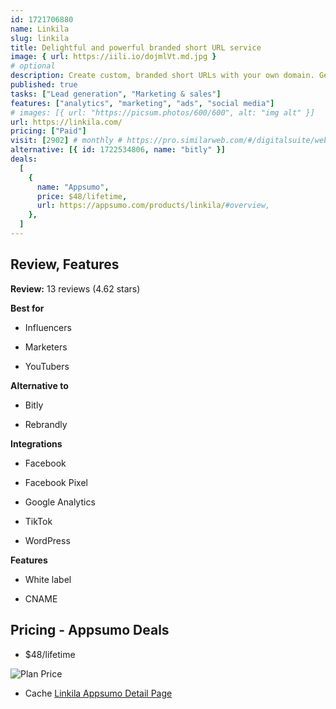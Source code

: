 ```yaml
---
id: 1721706880
name: Linkila
slug: linkila
title: Delightful and powerful branded short URL service
image: { url: https://iili.io/dojmlVt.md.jpg }
# optional
description: Create custom, branded short URLs with your own domain. Get insightful real-time analytics of your links so you can slice and dice your data to get the exact metrics you want
published: true
tasks: ["Lead generation", "Marketing & sales"]
features: ["analytics", "marketing", "ads", "social media"]
# images: [{ url: "https://picsum.photos/600/600", alt: "img alt" }]
url: https://linkila.com/
pricing: ["Paid"]
visit: [2902] # monthly # https://pro.similarweb.com/#/digitalsuite/websiteanalysis/home
alternative: [{ id: 1722534806, name: "bitly" }]
deals:
  [
    {
      name: "Appsumo",
      price: $48/lifetime,
      url: https://appsumo.com/products/linkila/#overview,
    },
  ]
---
```


## Review, Features

**Review:** 13 reviews (4.62 stars)

**Best for**

- Influencers

- Marketers

- YouTubers

**Alternative to**

- Bitly

- Rebrandly

**Integrations**

- Facebook

- Facebook Pixel

- Google Analytics

- TikTok

- WordPress

**Features**

- White label

- CNAME

## Pricing - Appsumo Deals

- $48/lifetime

<Img src="https://iili.io/dolXzxI.png" alt="Plan Price" />

- Cache [Linkila Appsumo Detail Page](https://iili.io/do8ne2e.png)
